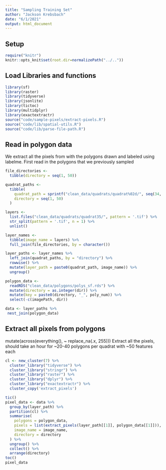 ```yaml
---
title: "Sampling Training Set"
author: "Jackson Krebsbach"
date: "6/1/2021"
output: html_document
---
```

## Setup

```r
require("knitr")
knitr::opts_knit$set(root.dir=normalizePath("../.."))
```

## Load Libraries and functions

```r
library(sf)
library(raster)
library(tidyverse)
library(jsonlite)
library(tictoc)
library(multidplyr)
library(exactextractr)
source("code/sample-pixels/extract-pixels.R")
source("code/lib/spatial-utils.R")
source("code/lib/parse-file-path.R")
```

## Read in polygon data 

We extract all the pixels from with the polygons drawn and labeled using labelme.
First read in the polygons that we previously sampled

```r
file_directories <-
  tibble(directory = seq(1, 50))

quadrat_paths <-
  tibble(
    quadrat_path = sprintf("clean_data/quadrats/quadrat%02d/", seq(34, 83, 1)),
    directory = seq(1, 50)
  ) 

layers <-
  list.files("clean_data/quadrats/quadrat35/", pattern = '.tif') %>%
  str_split(pattern = '.tif', n = 1) %>%
  unlist()

layer_names <-
  tibble(image_name = layers) %>%
  full_join(file_directories, by = character())

layer_paths <- layer_names %>%
  left_join(quadrat_paths, by = "directory") %>%
  rowwise() %>%
  mutate(layer_path = paste0(quadrat_path, image_name)) %>%
  ungroup()

polygon_data <-
  readRDS("clean_data/polygons/polys_sf.rds") %>%
  mutate(directory = as.integer(dir)) %>%
  mutate(key = paste0(directory, "_", poly_num)) %>%
  select(-c(imagePath, dir))

data <- layer_paths %>%
 nest_join(polygon_data)
```


## Extract all pixels from polygons
mutate(across(everything(), ~ replace_na(.x, 255)))
Extract all the pixels, should take an hour for ~20-40 polygons per quadrat with ~50 features each

```r
cl <- new_cluster(7) %>%
  cluster_library("tidyverse") %>%
  cluster_library("stringr") %>%
  cluster_library("raster") %>%
  cluster_library("dplyr") %>%
  cluster_library("exactextractr") %>%
  cluster_copy('extract_pixels')

tic()
pixel_data <- data %>%
  group_by(layer_path) %>%
  partition(cl) %>%
  summarise(
    polygons = polygon_data,
    pixels = list(extract_pixels(layer_path[[1]], polygon_data[[1]])),
    image_name = image_name,
    directory = directory
  ) %>%
  ungroup() %>%
  collect() %>%
  arrange(directory)
toc()
pixel_data
```



